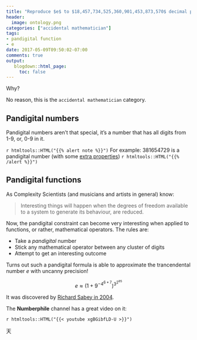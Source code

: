 ```yaml
---
title: "Reproduce $e$ to $18,457,734,525,360,901,453,873,570$ decimal places!"
header:
  image: ontology.png
categories: ["accidental mathematician"]
tags:
- pandigital function
- e
date: 2017-05-09T09:50:02-07:00
comments: true
output: 
   blogdown::html_page:
     toc: false 
---
```



Why?

No reason, this is the `accidental mathematician` category.

## Pandigital numbers

Pandigital numbers aren't that special, it's a number that has all digits from 1-9, or, 0-9 in it.

`r htmltools::HTML("{{% alert note %}}")`
For example: 381654729 is a pandigital number (with some [extra properties](https://youtu.be/gaVMrqzb91w?t=46s))
`r htmltools::HTML("{{% /alert %}}")`

## Pandigital functions

As Complexity Scientists (and musicians and artists in general) know: 

> Interesting things will happen when the degrees of freedom available to a system to generate its behaviour, are reduced.

Now, the pandigital constraint can become very interesting when applied to functions, or rather, mathematical operators.
The rules are:

* Take a *pandigital* number
* Stick any mathematical operator between any cluster of digits
* Attempt to get an interesting outcome

Turns out such a pandigital formula is able to approximate the trancendental number $e$ with uncanny precision!

$$e\approx\left (1 + 9^{-4^{6*7}} \right)^{3^{2^{85}}}$$

It was discovered by [Richard Sabey in 2004](http://www2.stetson.edu/~efriedma/mathmagic/0804.html).

The **Numberphile** channel has a great video on it:

<!--more-->


`r htmltools::HTML("{{< youtube xgBGibfLD-U >}}")`


天     